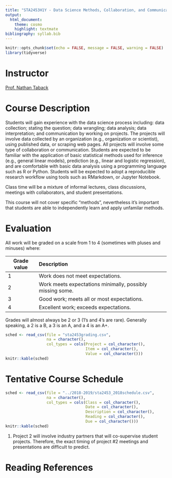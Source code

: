 ```yaml
---
title: "STA2453H1Y - Data Science Methods, Collaboration, and Communication"
output:
  html_document:
    theme: cosmo
    highlight: textmate
bibliography: syllab.bib
---
```



```r
knitr::opts_chunk$set(echo = FALSE, message = FALSE, warning = FALSE)
library(tidyverse)
```

# Instructor

[Prof. Nathan Taback](http://utstat.toronto.edu/nathan/)

# Course Description

Students will gain experience with the data science process including: data collection; stating the question; data wrangling; data analysis; data interpretation; and communication by working on projects.  The projects will involve data collected by an organization (e.g., organization or scientist), using published data, or scraping web pages.  All projects will involve some type of collaboration or communication. Students are expected to be familiar with the application of basic statistical methods used for inference (e.g., general linear models), prediction (e.g., linear and logistic regression), and are comfortable with basic data analysis using a programming language such as R or Python.  Students will be expected to adopt a reproducible research workflow using tools such as RMarkdown, or Jupyter Notebook. 

Class time will be a mixture of informal lectures, class discussions, meetings with collaborators, and student presentations.

This course will not cover specific "methods", nevertheless it's important that students are able to independently learn and apply unfamilar methods.

# Evaluation

All work will be graded on a scale from 1 to 4 (sometimes with pluses and minuses) where:


------------------------------------------------------------------------
Grade value   Description
-----------   ---------------------------------------------------------
1             Work does not meet expectations.

2             Work meets expectations minimally, possibly missing some.

3             Good work; meets all or most expectations.

4             Excellent work; exceeds expectations.
------------------------------------------------------------------------


Grades will almost always be 2 or 3 (1’s and 4’s are rare). Generally speaking, a 2 is a B, a 3 is an A, and a 4 is an A+.

```r
sched <- read_csv(file = "sta2453grading.csv", 
                  na = character(), 
                  col_types = cols(Project = col_character(), 
                                   Item = col_character(), 
                                   Value = col_character()))
knitr::kable(sched)
```



# Tentative Course Schedule

```r
sched <- read_csv(file = "../2018-2019/sta2453_2018schedule.csv", 
                  na = character(), 
                  col_types = cols(Class = col_character(), 
                                   Date = col_character(), 
                                   Description = col_character(), 
                                   Reading = col_character(), 
                                   Due = col_character()))
knitr::kable(sched)
```

1. Project 2 will involve industry partners that will co-supervise student projects. Therefore, the exact timing of project #2 meetings and presentations are difficult to predict. 

# Reading References



